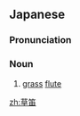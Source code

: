 ==Japanese==
{{wikipedia|lang=ja}}
{{ja-kanjitab|yomi=kun|くさ|ふえ|k2=ぶえ|r=y}}

===Pronunciation===
{{ja-pron|くさぶえ|y=kun}}

===Noun===
{{ja-noun|くさぶえ}}

# [[grass]] [[flute]]

[[zh:草笛]]